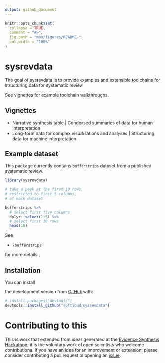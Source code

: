 ```yaml
---
output: github_document
---
```


<!-- README.md is generated from README.Rmd. Please edit that file -->

```r
knitr::opts_chunk$set(
  collapse = TRUE,
  comment = "#>",
  fig.path = "man/figures/README-",
  out.width = "100%"
)
```

# sysrevdata

<!-- badges: start -->
<!-- [![Travis build status](https://travis-ci.com/softloud/sysrevdata.svg?branch=master)](https://travis-ci.com/softloud/sysrevdata) -->
<!-- badges: end -->

The goal of sysrevdata is to provide examples and extensible toolchains for structuring data for systematic review. 

See vignettes for example toolchain walkthroughs.

## Vignettes

- Narrative synthesis table | Condensed summaries of data for human interpretation
- Long-form data for complex visualisations and analyses | Structuring data for machine interpretation

## Example dataset

This package currently contains `bufferstrips` dataset from a published systematic review. 

```r
library(sysrevdata)

# take a peek at the first 10 rows, 
# restricted to first 5 columns, 
# of each dataset

bufferstrips %>%
  # select first five columns
  dplyr::select(1:5) %>% 
  # select first 10 rows
  head(10)

```


See

- `?bufferstrips`

for more details.

## Installation

You can install 
<!-- the released version of sysrevdata from [CRAN](https://CRAN.R-project.org) with: -->

<!-- ``` r -->
<!-- install.packages("sysrevdata") -->
<!-- ``` -->

<!-- And  -->
the development version from [GitHub](https://github.com/) with:

``` r
# install.packages("devtools")
devtools::install_github("softloud/sysrevdata")
```

# Contributing to this 

This is work that extended from ideas generated at the [Evidence Synthesis Hackathon](https://www.eshackathon.org/); it is the voluntary work of open scientists who welcome contributions. If you have an idea for an improvement or extension, please consider contributing a pull request or opening an [issue](https://github.com/softloud/sysrevdata/issues). 
